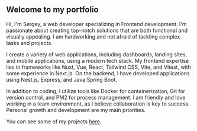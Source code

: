 ## Welcome to my portfolio

Hi, I'm Sergey, a web developer specializing in Frontend development. I'm passionate about creating top-notch solutions that are both functional and visually appealing. I am hardworking and not afraid of tackling complex tasks and projects.

I create a variety of web applications, including dashboards, landing sites, and mobile applications, using a modern tech stack. My frontend expertise lies in frameworks like Nuxt, Vue, React, Tailwind CSS, Vite, and Vitest, with some experience in Next.js. On the backend, I have developed applications using Nest.js, Express, and Java Spring Boot.

In addition to coding, I utilize tools like Docker for containerization, Git for version control, and PM2 for process management. I am friendly and love working in a team environment, as I believe collaboration is key to success. Personal growth and development are my main priorities.

You can see some of my projects [here](/projects).